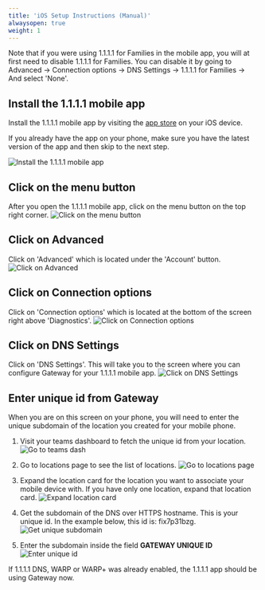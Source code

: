 ```yaml
---
title: 'iOS Setup Instructions (Manual)'
alwaysopen: true
weight: 1
---
```


<Notice>
Note that if you were using 1.1.1.1 for Families in the mobile app, you will at first need to disable 1.1.1.1 for Families. You can disable it by going to Advanced -> Connection options -> DNS Settings -> 1.1.1.1 for Families -> And select 'None'.
</Notice>

## Install the 1.1.1.1 mobile app

Install the 1.1.1.1 mobile app by visiting the [app store](https://itunes.apple.com/us/app/1-1-1-1-faster-internet/id1423538627) on your iOS device.

If you already have the app on your phone, make sure you have the latest version of the app and then skip to the next step.

![Install the 1.1.1.1 mobile app](/media/install-one-dot-app.png)

## Click on the menu button

After you open the 1.1.1.1 mobile app, click on the menu button on the top right corner.
![Click on the menu button](/media/click-on-menu.PNG)

## Click on Advanced

Click on 'Advanced' which is located under the 'Account' button.
![Click on Advanced](/media/click-on-advanced.PNG)

## Click on Connection options

Click on 'Connection options' which is located at the bottom of the screen right above 'Diagnostics'.
![Click on Connection options](/media/click-on-connection-options.PNG)

## Click on DNS Settings

Click on 'DNS Settings'. This will take you to the screen where you can configure Gateway for your 1.1.1.1 mobile app.
![Click on DNS Settings](/media/click-on-dns-settings.PNG)

## Enter unique id from Gateway

When you are on this screen on your phone, you will need to enter the unique subdomain of the location you created for your mobile phone.

1. Visit your teams dashboard to fetch the unique id from your location.
   ![Go to teams dash](/media/go-to-teams-dashboard.png)

2. Go to locations page to see the list of locations.
   ![Go to locations page](/media/go-to-locations-page.png)

3. Expand the location card for the location you want to associate your mobile device with. If you have only one location, expand that location card.
   ![Expand location card](/media/expand-location-card.png)

4. Get the subdomain of the DNS over HTTPS hostname. This is your unique id. In the example below, this id is: fix7p31bzg.
   ![Get unique subdomain](/media/unique-gateway-id.png)

5. Enter the subdomain inside the field **GATEWAY UNIQUE ID**
   ![Enter unique id](/media/enter-unique-id.PNG)

If 1.1.1.1 DNS, WARP or WARP+ was already enabled, the 1.1.1.1 app should be using Gateway now.
